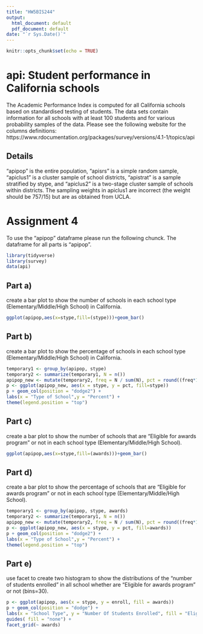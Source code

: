```yaml
---
title: "HW5BIS244"
output:
  html_document: default
  pdf_document: default
date: "`r Sys.Date()`"
---
```


```r
knitr::opts_chunk$set(echo = TRUE)
```

# api: Student performance in California schools

The Academic Performance Index is computed for all California  schools based on standardised testing of students. The data sets  contain information for all schools with at least 100 students and  for various probability samples of the data. Please see the following website for the columns definitions:
https://www.rdocumentation.org/packages/survey/versions/4.1-1/topics/api 

## Details

"apipop" is the entire population, 
"apisrs" is a simple random sample, 
"apiclus1" is a cluster sample of school districts, 
"apistrat" is a sample stratified by stype, and 
"apiclus2" is a two-stage cluster sample of schools within districts. 
The sampling weights in apiclus1 are incorrect (the weight should be 757/15) but are as obtained from UCLA.

# Assignment 4
To use the "apipop" dataframe please run the following chunck. The dataframe for all parts is "apipop".

```r
library(tidyverse)
library(survey)
data(api)

```
## Part a) 
create a bar plot to show the number of schools in each school type (Elementary/Middle/High School) in California. 


```r
ggplot(apipop,aes(x=stype,fill=(stype)))+geom_bar()
```


## Part b) 
create a bar plot to show the percentage of schools in each school type (Elementary/Middle/High School) in California. 


```r
temporary1 <- group_by(apipop, stype)
temporary2 <- summarize(temporary1, N = n())
apipop_new <- mutate(temporary2, freq = N / sum(N), pct = round((freq*100), 0))
p <- ggplot(apipop_new, aes(x = stype, y = pct, fill=stype))
p + geom_col(position = "dodge2") +
labs(x = "Type of School",y = "Percent") +
theme(legend.position = "top")
```

## Part c) 
create a bar plot to show the number of schools that are "Eligible for awards program" or not in each school type (Elementary/Middle/High School).  


```r
ggplot(apipop,aes(x=stype,fill=(awards)))+geom_bar()
```

## Part d) 
create a bar plot to show the percentage of schools that are "Eligible for awards program" or not in each school type (Elementary/Middle/High School).  

```r
temporary1 <- group_by(apipop, stype, awards)
temporary2 <- summarize(temporary1, N = n())
apipop_new <- mutate(temporary2, freq = N / sum(N), pct = round((freq*100), 0))
p <- ggplot(apipop_new, aes(x = stype, y = pct, fill=awards))
p + geom_col(position = "dodge2") +
labs(x = "Type of School",y = "Percent") +
theme(legend.position = "top")
```

## Part e) 
use facet to create two histogram to show the distributions of the "number of students enrolled" in all school whether are "Eligible for awards program" or not (bins=30). 

```r
p <- ggplot(apipop, aes(x = stype, y = enroll, fill = awards))
p + geom_col(position = "dodge") +
labs(x = "School Type", y = "Number Of Students Enrolled", fill = "Eligible for Awards") +
guides( fill = "none") + 
facet_grid(~ awards)
```



